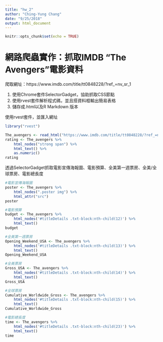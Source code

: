 ```yaml
---
title: "hw_2"
author: "Ching-Yung Chang"
date: "9/25/2018"
output: html_document
---
```


```r
knitr::opts_chunk$set(echo = TRUE)
```

網路爬蟲實作：抓取IMDB "The Avengers"電影資料
=====================================================

爬取網址：https://www.imdb.com/title/tt0848228/?ref_=nv_sr_1

1. 使用Chrome套件SelectorGadget，協助抓取CSS節點
2. 使用rvest套件解析程式碼，並且搭資料框輸出簡易表格
3. 儲存成.html以及R Markdown 版本


使用rvest套件，並匯入網址

```r
library("rvest")
```

```r
The_avengers <- read_html("https://www.imdb.com/title/tt0848228/?ref_=nv_sr_1")
rating <- The_avengers %>%
    html_nodes("strong span") %>%
    html_text() %>%
    as.numeric()
rating
```

透過SelectorGadget抓取電影宣傳海報圖、電影預算、全美第一週票房、全美/全球票房、電影總長度

```r
#電影宣傳海報圖
poster <- The_avengers %>%
    html_nodes(".poster img") %>%
    html_attr("src")
poster
```

```r
#電影預算
budget <- The_avengers %>%
    html_nodes('#titleDetails .txt-block:nth-child(12)') %>%
    html_text()
budget
```

```r
#全美第一週票房
Opening_Weekend_USA <- The_avengers %>%
    html_nodes('#titleDetails .txt-block:nth-child(13)') %>%
    html_text()
Opening_Weekend_USA
```

```r
#全美票房
Gross_USA <- The_avengers %>%
    html_nodes('#titleDetails .txt-block:nth-child(14)') %>%
    html_text()
Gross_USA
```

```r
#全球票房
Cumulative_Worldwide_Gross <- The_avengers %>%
    html_nodes('#titleDetails .txt-block:nth-child(15)') %>%
    html_text()
Cumulative_Worldwide_Gross
```

```r
#電影總長度
time <- The_avengers %>%
    html_nodes('#titleDetails .txt-block:nth-child(23)') %>%
    html_text()
time
```




